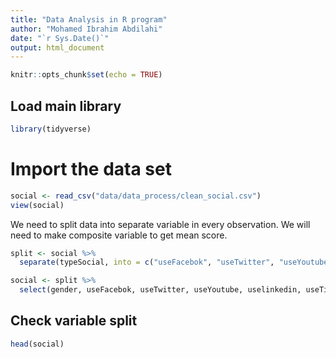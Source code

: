 ```yaml
---
title: "Data Analysis in R program"
author: "Mohamed Ibrahim Abdilahi"
date: "`r Sys.Date()`"
output: html_document
---
```


```r
knitr::opts_chunk$set(echo = TRUE)
```

## Load main library 
```r
library(tidyverse)
```

# Import the data set 

```r
social <- read_csv("data/data_process/clean_social.csv")
view(social)
```

We need to split data into separate variable in every observation. We will need to make composite variable to get mean score. 

```r
split <- social %>% 
  separate(typeSocial, into = c("useFacebok", "useTwitter", "useYoutube",  "uselinkedin", "useTiktok", "useSnapchat", "useInstagram"), sep = ",", extra = "drop", fill = "right")
```

```r
social <- split %>% 
  select(gender, useFacebok, useTwitter, useYoutube, uselinkedin, useTiktok, useSnapchat, useInstagram)
```


## Check variable split 
```r
head(social)
```

